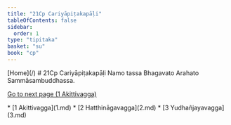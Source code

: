 ```yaml
---
title: "21Cp Cariyāpiṭakapāḷi"
tableOfContents: false
sidebar:
  order: 1
type: "tipitaka"
basket: "su"
book: "cp"
---
```



<Paragraph type="center" book="cp">
[Home](/)
</Paragraph>

<Paragraph type="center" book="cp">
# 21Cp Cariyāpiṭakapāḷi
</Paragraph>

<Paragraph number="1" type="center" book="cp">
Namo tassa Bhagavato Arahato Sammāsambuddhassa.

[Go to next page (1 Akittivagga)](1.md)



</Paragraph>

<TableOfContents book="cp" section="21">
* [1 Akittivagga](1.md)
* [2 Hatthināgavagga](2.md)
* [3 Yudhañjayavagga](3.md)
</TableOfContents>
